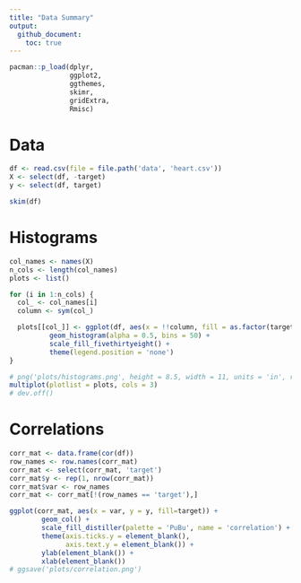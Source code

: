 ```yaml
---
title: "Data Summary"
output:
  github_document:
    toc: true
---
```


<style type="text/css">
code, pre {
    font-family: Fira Code, Iosevka, Hack, monospace;
}
</style>

```r
pacman::p_load(dplyr,
               ggplot2,
               ggthemes,
               skimr,
               gridExtra,
               Rmisc)
```

# Data
```r
df <- read.csv(file = file.path('data', 'heart.csv'))
X <- select(df, -target)
y <- select(df, target)

skim(df)
```

# Histograms
```r
col_names <- names(X)
n_cols <- length(col_names)
plots <- list()

for (i in 1:n_cols) {
  col_ <- col_names[i]
  column <- sym(col_)

  plots[[col_]] <- ggplot(df, aes(x = !!column, fill = as.factor(target))) +
          geom_histogram(alpha = 0.5, bins = 50) +
          scale_fill_fivethirtyeight() +
          theme(legend.position = 'none')
}

# png('plots/histograms.png', height = 8.5, width = 11, units = 'in', res = 250)
multiplot(plotlist = plots, cols = 3)
# dev.off()
```

# Correlations
```r
corr_mat <- data.frame(cor(df))
row_names <- row.names(corr_mat)
corr_mat <- select(corr_mat, 'target')
corr_mat$y <- rep(1, nrow(corr_mat))
corr_mat$var <- row_names
corr_mat <- corr_mat[!(row_names == 'target'),]

ggplot(corr_mat, aes(x = var, y = y, fill=target)) +
        geom_col() +
        scale_fill_distiller(palette = 'PuBu', name = 'correlation') +
        theme(axis.ticks.y = element_blank(),
              axis.text.y = element_blank()) +
        ylab(element_blank()) +
        xlab(element_blank())
# ggsave('plots/correlation.png')
```
